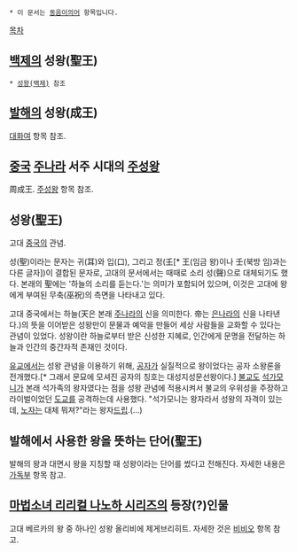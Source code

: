  * 이 문서는 [[동음이의어]] 항목입니다.

[[목차]]
== [[백제]]의 성왕(聖王) ==
 * [[성왕(백제)]] 참조

== [[발해]]의 성왕(成王) ==
[[대화여]] 항목 참조.

== [[중국]] [[주나라]] 서주 시대의 [[주성왕]] ==
周成王. [[주성왕]] 항목 참조.

== 성왕(聖王) ==
고대 [[중국]]의 관념.

성(聖)이라는 문자는 귀(耳)와 입(口), 그리고 정(&#x2123C;[* 王(임금 왕)이나 壬(북방 임)과는 다른 글자])이 결합된 문자로, 고대의 문서에서는 때때로 소리 성(聲)으로 대체되기도 했다. 본래의 聖에는 '하늘의 소리를 듣는다.'는 의미가 포함되어 있으며, 이것은 고대에 왕에게 부여된 무축(巫祝)의 측면을 나타내고 있다.

고대 중국에서는 하늘(天은 본래 [[주]]나라의 신을 의미한다. 帝는 [[은]]나라의 신을 나타낸다.)의 뜻을 이어받은 성왕만이 문물과 예악을 만들어 세상 사람들을 교화할 수 있다는 관념이 있었다. 성왕이란 하늘로부터 받은 신성한 지혜로, 인간에게 문명을 전달하는 하늘과 인간의 중간자적 존재인 것이다.

[[유교]]에서는 성왕 관념을 이용하기 위해, [[공자]]가 실질적으로 왕이었다는 공자 소왕론을 전개했다.[* 그래서 문묘에 모셔진 공자의 칭호는 대성지성문선왕이다.] [[불교]]도 [[석가모니]]가 본래 석가족의 왕자였다는 점을 성왕 관념에 적용시켜서 불교의 우위성을 주장하고 라이벌이었던 [[도교]]를 공격하는데 사용했다. "석가모니는 왕자라서 성왕의 자격이 있는데, [[노자]]는 대체 뭐져?"라는 왕자[[드립]].(...)

== 발해에서 사용한 왕을 뜻하는 단어(聖王) ==
발해의 왕과 대면시 왕을 지칭할 때 성왕이라는 단어를 썼다고 전해진다. 자세한 내용은 [[가독부]] 항목 참고.

== [[마법소녀 리리컬 나노하 시리즈]]의 등장(?)인물 ==
고대 베르카의 왕 중 하나인 성왕 올리비에 제게브리히트. 자세한 것은 [[비비오]] 항목 참고.
